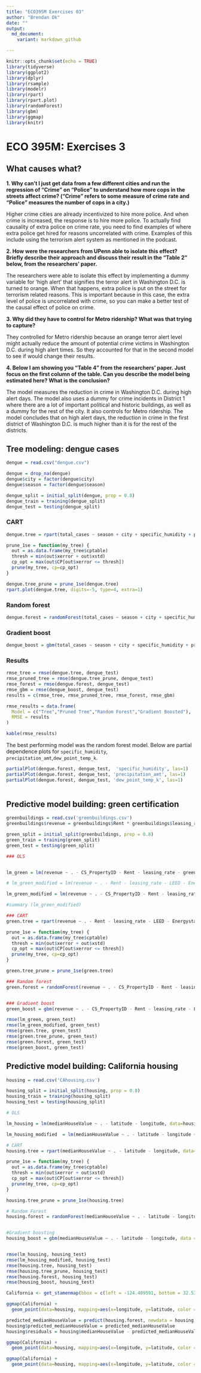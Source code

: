 ```yaml
---
title: "ECO395M Exercises 03"
author: "Brendan Ok"
date: ""
output:
  md_document:
    variant: markdown_github

---
```


```r
knitr::opts_chunk$set(echo = TRUE)
library(tidyverse)
library(ggplot2)
library(dplyr)
library(rsample)
library(modelr)
library(rpart)
library(rpart.plot)
library(randomForest)
library(gbm)
library(ggmap)
library(knitr)
```
# ECO 395M: Exercises 3

## What causes what?

**1. Why can’t I just get data from a few different cities and run the regression of “Crime” on “Police” to understand how more cops in the streets affect crime? (“Crime” refers to some measure of crime rate and “Police” measures the number of cops in a city.)**

Higher crime cities are already incentivized to hire more police. And when crime is increased, the response is to hire more police. To actually find causality of extra police on crime rate, you need to find examples of where extra police get hired for reasons uncorrelated with crime. Examples of this include using the terrorism alert system as mentioned in the podcast.

**2. How were the researchers from UPenn able to isolate this effect? Briefly describe their approach and discuss their result in the “Table 2” below, from the researchers' paper.**

The researchers were able to isolate this effect by implementing a dummy variable for 'high alert' that signifies the terror alert in Washington D.C. is turned to orange. When that happens, extra police is put on the street for terrorism related reasons. This is important because in this case, the extra level of police is uncorrelated with crime, so you can make a better test of the causal effect of police on crime.

**3. Why did they have to control for Metro ridership? What was that trying to capture?**

They controlled for Metro ridership because an orange terror alert level might actually reduce the amount of potential crime victims in Washington D.C. during high alert times. So they accounted for that in the second model to see if would change their results.

**4. Below I am showing you "Table 4" from the researchers' paper. Just focus on the first column of the table. Can you describe the model being estimated here? What is the conclusion?**

The model measures the reduction in crime in Washington D.C. during high alert days. The model also uses a dummy for crime incidents in  District 1 where there are a lot of important political and historic buildings, as well as a dummy for the rest of the city. It also controls for Metro ridership. The model concludes that on high alert days, the reduction in crime in the first district of Washington D.C. is much higher than it is for the rest of the districts.

## Tree modeling: dengue cases

```r

dengue = read.csv("dengue.csv")

dengue = drop_na(dengue)
dengue$city = factor(dengue$city)
dengue$season = factor(dengue$season)

dengue_split = initial_split(dengue, prop = 0.8)
dengue_train = training(dengue_split)
dengue_test = testing(dengue_split)
```


### CART

```r
dengue.tree = rpart(total_cases ~ season + city + specific_humidity + precipitation_amt + tdtr_k + precip_amt_kg_per_m2  + dew_point_temp_k + relative_humidity_percent, data=dengue_train, control = rpart.control(cp = 0.002, minsplit=30))

prune_1se = function(my_tree) {
  out = as.data.frame(my_tree$cptable)
  thresh = min(out$xerror + out$xstd)
  cp_opt = max(out$CP[out$xerror <= thresh])
  prune(my_tree, cp=cp_opt)
}

dengue.tree_prune = prune_1se(dengue.tree)
rpart.plot(dengue.tree, digits=-5, type=4, extra=1)
```

### Random forest

```r
dengue.forest = randomForest(total_cases ~ season + city + specific_humidity + precipitation_amt + tdtr_k + precip_amt_kg_per_m2  + dew_point_temp_k + relative_humidity_percent, data=dengue_train, importance = TRUE)
```

### Gradient boost

```r
dengue_boost = gbm(total_cases ~ season + city + specific_humidity + precipitation_amt + tdtr_k + precip_amt_kg_per_m2  + dew_point_temp_k + relative_humidity_percent, distribution="gaussian", data=dengue_train, interaction.depth=4, n.trees=500, shrinkage=.05)

```

### Results
```r
rmse_tree = rmse(dengue.tree, dengue_test)
rmse_pruned_tree = rmse(dengue.tree_prune, dengue_test)
rmse_forest = rmse(dengue.forest, dengue_test)
rmse_gbm = rmse(dengue_boost, dengue_test)
results = c(rmse_tree, rmse_pruned_tree, rmse_forest, rmse_gbm)

rmse_results = data.frame(
  Model = c("Tree","Pruned Tree","Random Forest","Gradient Boosted"),
  RMSE = results
)

kable(rmse_results)
```
The best performing model was the random forest model. Below are partial dependence plots for `specific_humidity`, `precipitation_amt`,`dew_point_temp_k`.

```r
partialPlot(dengue.forest, dengue_test,  'specific_humidity', las=1)
partialPlot(dengue.forest, dengue_test, 'precipitation_amt', las=1)
partialPlot(dengue.forest, dengue_test, 'dew_point_temp_k', las=1)
                   
```


## Predictive model building: green certification

```r
greenbuildings = read.csv('greenbuildings.csv')
greenbuildings$revenue = greenbuildings$Rent * greenbuildings$leasing_rate

green_split = initial_split(greenbuildings, prop = 0.8)
green_train = training(green_split)
green_test = testing(green_split)

### OLS 


lm_green = lm(revenue ~ . - CS_PropertyID - Rent - leasing_rate - green_rating, data=green_train)

# lm_green_modified = lm(revenue ~ . - Rent - leasing_rate - LEED - Energystar + Gas_Costs:cd_total_07 + Electricity_Costs:hd_total07 + Gas_Costs:class_a + Gas_Costs:class_b + Electricity_Costs:class_a + Electricity_Costs:class_b + Electricity_Costs:age + Electricity_Costs:age, data=green_train)

lm_green_modified = lm(revenue ~ . - CS_PropertyID - Rent - leasing_rate - LEED - Energystar - Gas_Costs:cd_total_07 + Electricity_Costs:hd_total07 + Gas_Costs:class_a + Gas_Costs:class_b + Gas_Costs:City_Market_Rent + Gas_Costs:stories + Gas_Costs:amenities + Electricity_Costs:class_a + Electricity_Costs:class_b + Electricity_Costs:age + Electricity_Costs:age  + Electricity_Costs:City_Market_Rent + Electricity_Costs:stories + Electricity_Costs:amenities, data=green_train)

#summary (lm_green_modified)

### CART
green.tree = rpart(revenue ~ . - Rent - leasing_rate - LEED - Energystar, data=green_train, control = rpart.control(cp = 0.002, minsplit=30))

prune_1se = function(my_tree) {
  out = as.data.frame(my_tree$cptable)
  thresh = min(out$xerror + out$xstd)
  cp_opt = max(out$CP[out$xerror <= thresh])
  prune(my_tree, cp=cp_opt)
}

green.tree_prune = prune_1se(green.tree)

### Random forest
green.forest = randomForest(revenue ~ . - CS_PropertyID - Rent - leasing_rate - LEED - Energystar, data = green_train, importance = TRUE, na.action = na.omit)


### Gradient boost
green_boost = gbm(revenue ~ . - CS_PropertyID - Rent - leasing_rate - LEED - Energystar, data = green_train, interaction.depth=4, n.trees=500, shrinkage=.05)

rmse(lm_green, green_test)
rmse(lm_green_modified, green_test)
rmse(green.tree, green_test)
rmse(green.tree_prune, green_test)
rmse(green.forest, green_test)
rmse(green_boost, green_test)


```


## Predictive model building: California housing

```r

housing = read.csv('CAhousing.csv')

housing_split = initial_split(housing, prop = 0.8)
housing_train = training(housing_split)
housing_test = testing(housing_split)

# OLS

lm_housing = lm(medianHouseValue ~ . - latitude - longitude, data=housing_train)

lm_housing_modified  = lm(medianHouseValue ~ . - latitude - longitude + population:medianIncome + poly(population,2) + totalRooms:households, data=housing_train)

# CART
housing.tree = rpart(medianHouseValue ~ . - latitude - longitude, data=housing_train, control = rpart.control(cp = 0.002, minsplit=30))

prune_1se = function(my_tree) {
  out = as.data.frame(my_tree$cptable)
  thresh = min(out$xerror + out$xstd)
  cp_opt = max(out$CP[out$xerror <= thresh])
  prune(my_tree, cp=cp_opt)
}

housing.tree_prune = prune_1se(housing.tree)

# Random Forest
housing.forest = randomForest(medianHouseValue ~ . - latitude - longitude, data = housing_train, importance = TRUE)


#Gradient boosting
housing_boost = gbm(medianHouseValue ~ . - latitude - longitude, data = housing_train, interaction.depth=4, n.trees=500, shrinkage=.05)


rmse(lm_housing, housing_test)
rmse(lm_housing_modified, housing_test)
rmse(housing.tree, housing_test)
rmse(housing.tree_prune, housing_test)
rmse(housing.forest, housing_test)
rmse(housing_boost, housing_test)

California <- get_stamenmap(bbox = c(left = -124.409591, bottom = 32.534156, right = -114.131211, top = 42.009518), maptype = "toner-lite", zoom=8)

ggmap(California) + 
  geom_point(data=housing, mapping=aes(x=longitude, y=latitude, color = medianHouseValue), size = 0.3)

predicted_medianHouseValue = predict(housing.forest, newdata = housing)
housing$predicted_medianHouseValue = predicted_medianHouseValue
housing$residuals = housing$medianHouseValue - predicted_medianHouseValue

ggmap(California) + 
  geom_point(data=housing, mapping=aes(x=longitude, y=latitude, color = predicted_medianHouseValue), size = 0.3)

ggmap(California) + 
  geom_point(data=housing, mapping=aes(x=longitude, y=latitude, color = residuals), size = 0.3)


```

